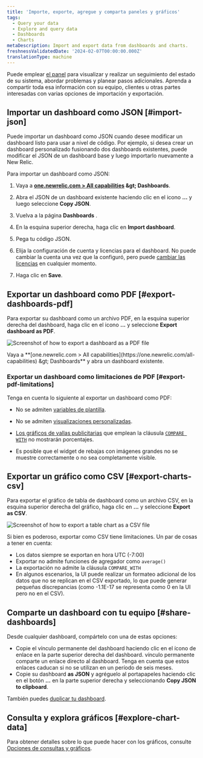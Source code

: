 ```yaml
---
title: 'Importe, exporte, agregue y comparta paneles y gráficos'
tags:
  - Query your data
  - Explore and query data
  - Dashboards
  - Charts
metaDescription: Import and export data from dashboards and charts.
freshnessValidatedDate: '2024-02-07T00:00:00.000Z'
translationType: machine
---
```


Puede emplear [el panel](/docs/query-your-data/explore-query-data/dashboards/introduction-dashboards/) para visualizar y realizar un seguimiento del estado de su sistema, abordar problemas y planear pasos adicionales. Aprenda a compartir toda esa información con su equipo, clientes u otras partes interesadas con varias opciones de importación y exportación.

## Importar un dashboard como JSON [#import-json]

Puede importar un dashboard como JSON cuando desee modificar un dashboard listo para usar a nivel de código. Por ejemplo, si desea crear un dashboard personalizado fusionando dos dashboards existentes, puede modificar el JSON de un dashboard base y luego importarlo nuevamente a New Relic.

Para importar un dashboard como JSON:

1. Vaya a <DNT>**[one.newrelic.com > All capabilities](https://one.newrelic.com/all-capabilities) &amp;gt; Dashboards**</DNT>.

2. Abra el JSON de un dashboard existente haciendo clic en el icono <DNT>**...**</DNT> y luego seleccione <DNT>**Copy JSON**</DNT>.

3. Vuelva a la página <DNT>**Dashboards**</DNT> .

4. En la esquina superior derecha, haga clic en <DNT>**Import dashboard**</DNT>.

5. Pega tu código JSON.

6. Elija la configuración de cuenta y licencias para el dashboard. No puede cambiar la cuenta una vez que la configuró, pero puede [cambiar las licencias](/docs/query-your-data/explore-query-data/dashboards/manage-your-dashboard/#dash-settings) en cualquier momento.

7. Haga clic en <DNT>**Save**</DNT>.

## Exportar un dashboard como PDF [#export-dashboards-pdf]

Para exportar su dashboard como un archivo PDF, en la esquina superior derecha del dashboard, haga clic en el icono <DNT>**...**</DNT> y seleccione <DNT>**Export dashboard as PDF**</DNT>.

<img
  title="Export dashboard as PDF"
  alt="Screenshot of how to export a dashboard as a PDF file"
  src="/images/dashboards_screenshot-full_export-pdf.webp"
/>

<figcaption>
  Vaya a <DNT>**[one.newrelic.com > All capabilities](https://one.newrelic.com/all-capabilities) &amp;gt; Dashboards**</DNT> y abra un dashboard existente.
</figcaption>

### Exportar un dashboard como limitaciones de PDF [#export-pdf-limitations]

Tenga en cuenta lo siguiente al exportar un dashboard como PDF:

* No se admiten [variables de plantilla](/docs/query-your-data/explore-query-data/dashboards/dashboard-template-variables/#requirements).

* No se admiten [visualizaciones personalizadas](/docs/query-your-data/explore-query-data/dashboards/add-custom-visualizations-your-dashboards/).

* [Los gráficos de vallas publicitarias](/docs/query-your-data/explore-query-data/use-charts/chart-types/#widget-billboard) que emplean la cláusula [`COMPARE WITH`](/docs/nrql/nrql-syntax-clauses-functions/#sel-compare) no mostrarán porcentajes.

* Es posible que el widget de rebajas con imágenes grandes no se muestre correctamente o no sea completamente visible.

## Exportar un gráfico como CSV [#export-charts-csv]

Para exportar el gráfico de tabla de dashboard como un archivo CSV, en la esquina superior derecha del gráfico, haga clic en <DNT>**...**</DNT> y seleccione <DNT>**Export as CSV**</DNT>.

<img
  title="Export chart as CSV"
  alt="Screenshot of how to export a table chart as a CSV file"
  src="/images/dashboards_screenshot-crop_export-csv.webp"
/>

Si bien es poderoso, exportar como CSV tiene limitaciones. Un par de cosas a tener en cuenta:

* Los datos siempre se exportan en hora UTC (-7:00)
* Exportar no admite funciones de agregador como `average()`
* La exportación no admite la cláusula `COMPARE_WITH`
* En algunos escenarios, la UI puede realizar un formateo adicional de los datos que no se replican en el CSV exportado, lo que puede generar pequeñas discrepancias (como -1.1E-17 se representa como 0 en la UI pero no en el CSV).

## Comparte un dashboard con tu equipo [#share-dashboards]

Desde cualquier dashboard, compártelo con una de estas opciones:

* Copie el vínculo permanente del dashboard haciendo clic en el ícono de enlace en la parte superior derecha del dashboard. vínculo permanente comparte un enlace directo al dashboard. Tenga en cuenta que estos enlaces caducan si no se utilizan en un período de seis meses.
* Copie su dashboard <DNT>**as JSON**</DNT> y agréguelo al portapapeles haciendo clic en el botón <DNT>**...**</DNT> en la parte superior derecha y seleccionando <DNT>**Copy JSON to clipboard**</DNT>.

También puedes [duplicar tu dashboard](/docs/query-your-data/explore-query-data/dashboards/introduction-dashboards/#dashboards-clone).

## Consulta y explora gráficos [#explore-chart-data]

Para obtener detalles sobre lo que puede hacer con los gráficos, consulte [Opciones de consultas y gráficos](/docs/new-relic-solutions/new-relic-one/ui-data/basic-ui-features/#data-analysis).
